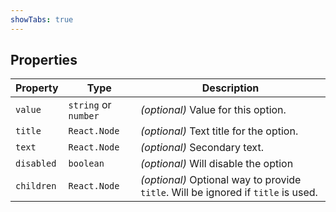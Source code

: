 ```yaml
---
showTabs: true
---
```


## Properties

| Property   | Type                 | Description                                                                       |
| ---------- | -------------------- | --------------------------------------------------------------------------------- |
| `value`    | `string` or `number` | _(optional)_ Value for this option.                                               |
| `title`    | `React.Node`         | _(optional)_ Text title for the option.                                           |
| `text`     | `React.Node`         | _(optional)_ Secondary text.                                                      |
| `disabled` | `boolean`            | _(optional)_ Will disable the option                                              |
| `children` | `React.Node`         | _(optional)_ Optional way to provide `title`. Will be ignored if `title` is used. |
